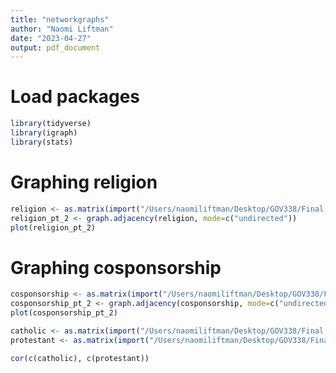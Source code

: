 ```yaml
---
title: "networkgraphs"
author: "Naomi Liftman"
date: "2023-04-27"
output: pdf_document
---
```

# Load packages
```r
library(tidyverse)
library(igraph)
library(stats)
```

# Graphing religion
```r
religion <- as.matrix(import("/Users/naomiliftman/Desktop/GOV338/Final Project/Final Datasets/first models/matrix_religion_117.csv"))
religion_pt_2 <- graph.adjacency(religion, mode=c("undirected"))
plot(religion_pt_2)
```
# Graphing cosponsorship
```r
cosponsorship <- as.matrix(import("/Users/naomiliftman/Desktop/GOV338/Final Project/Final Datasets/first models/adjacency_cospons_117_hopefully_fixing.csv"))
cosponsorship_pt_2 <- graph.adjacency(cosponsorship, mode=c("undirected"))
plot(cosponsorship_pt_2)
```

```r
catholic <- as.matrix(import("/Users/naomiliftman/Desktop/GOV338/Final Project/catholic_117.csv"))
protestant <- as.matrix(import("/Users/naomiliftman/Desktop/GOV338/Final Project/protestant_117.csv"))
```



```r
cor(c(catholic), c(protestant))
```








